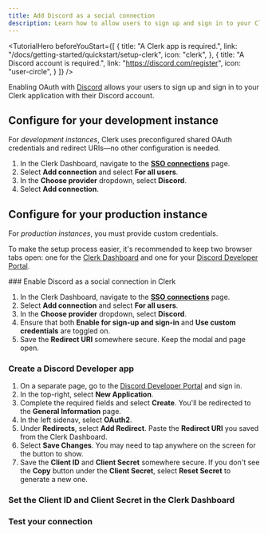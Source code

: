 ```yaml
---
title: Add Discord as a social connection
description: Learn how to allow users to sign up and sign in to your Clerk app with their Discord account with OAuth.
---
```


<TutorialHero
  beforeYouStart={[
    {
      title: "A Clerk app is required.",
      link: "/docs/getting-started/quickstart/setup-clerk",
      icon: "clerk",
    },
    {
      title: "A Discord account is required.",
      link: "https://discord.com/register",
      icon: "user-circle",
    }
  ]}
/>

Enabling OAuth with [Discord](https://discord.com/developers/docs/topics/oauth2) allows your users to sign up and sign in to your Clerk application with their Discord account.

## Configure for your development instance

For _development instances_, Clerk uses preconfigured shared OAuth credentials and redirect URIs—no other configuration is needed.

1. In the Clerk Dashboard, navigate to the [**SSO connections**](https://dashboard.clerk.com/last-active?path=user-authentication/sso-connections) page.
1. Select **Add connection** and select **For all users**.
1. In the **Choose provider** dropdown, select **Discord**.
1. Select **Add connection**.

## Configure for your production instance

For _production instances_, you must provide custom credentials.

To make the setup process easier, it's recommended to keep two browser tabs open: one for the [Clerk Dashboard](https://dashboard.clerk.com/last-active?path=user-authentication/sso-connections) and one for your [Discord Developer Portal](https://discord.com/developers/applications).

<Steps>
  ### Enable Discord as a social connection in Clerk

  1. In the Clerk Dashboard, navigate to the [**SSO connections**](https://dashboard.clerk.com/last-active?path=user-authentication/sso-connections) page.
  1. Select **Add connection** and select **For all users**.
  1. In the **Choose provider** dropdown, select **Discord**.
  1. Ensure that both **Enable for sign-up and sign-in** and **Use custom credentials** are toggled on.
  1. Save the **Redirect URI** somewhere secure. Keep the modal and page open.

  ### Create a Discord Developer app

  1. On a separate page, go to the [Discord Developer Portal](https://discord.com/developers/applications) and sign in.
  1. In the top-right, select **New Application**.
  1. Complete the required fields and select **Create**. You'll be redirected to the **General Information** page.
  1. In the left sidenav, select **OAuth2**.
  1. Under **Redirects**, select **Add Redirect**. Paste the **Redirect URI** you saved from the Clerk Dashboard.
  1. Select **Save Changes**. You may need to tap anywhere on the screen for the button to show.
  1. Save the **Client ID** and **Client Secret** somewhere secure. If you don't see the **Copy** button under the **Client Secret**, select **Reset Secret** to generate a new one.

  ### Set the Client ID and Client Secret in the Clerk Dashboard

  <Include src="_partials/authentication/social-connections/set-client-id-secret" />

  ### Test your connection

  <Include src="_partials/authentication/social-connections/test-your-connection" />
</Steps>
